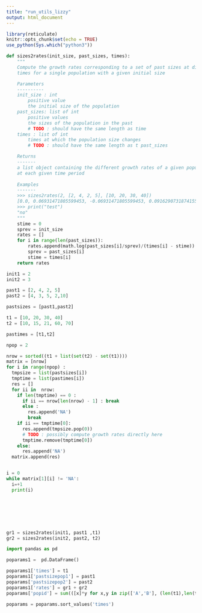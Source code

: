 ```yaml
---
title: "run_utils_lizzy"
output: html_document
---
```


```r
library(reticulate)
knitr::opts_chunk$set(echo = TRUE)
use_python(Sys.which("python3"))
```

```python
def sizes2rates(init_size, past_sizes, times):
    """
    Compute the growth rates corresponding to a set of past sizes at different 
    times for a single population with a given initial size

    Parameters
    ----------
    init_size : int
        positive value
        the initial size of the population
    past_sizes: list of int
        positive values
        the sizes of the population in the past
        # TODO : should have the same length as time 
    times : list of int
        times at which the population size changes
        # TODO : should have the same length as t past_sizes

    Returns
    -------
    a list object containing the different growth rates of a given population
    at each given time period
    
    Examples
    -------
    >>> sizes2rates(2, [2, 4, 2, 5], [10, 20, 30, 40])
    [0.0, 0.06931471805599453, -0.06931471805599453, 0.0916290731874155]
    >>> print("test")
    "no"
    """
    stime = 0
    sprev = init_size
    rates = []
    for i in range(len(past_sizes)):
        rates.append(math.log(past_sizes[i]/sprev)/(times[i] - stime))
        sprev = past_sizes[i]
        stime = times[i]
    return rates

init1 = 2
init2 = 3 

past1 = [2, 4, 2, 5]
past2 = [4, 3, 5, 2,10]

pastsizes = [past1,past2]

t1 = [10, 20, 30, 40]
t2 = [10, 15, 21, 60, 70]

pastimes = [t1,t2]

npop = 2

nrow = sorted((t1 + list(set(t2) - set(t1))))
matrix = [nrow]
for i in range(npop) :
  tmpsize = list(pastsizes[i])
  tmptime = list(pastimes[i])
  res = []
  for ii in  nrow:
    if len(tmptime) == 0 :
      if ii == nrow[len(nrow) - 1] : break
      else : 
        res.append('NA') 
        break
    if ii == tmptime[0]:
      res.append(tmpsize.pop(0))
      # TODO : possibly compute growth rates directly here
      tmptime.remove(tmptime[0])
    else:
      res.append('NA')
  matrix.append(res)


i = 0
while matrix[1][i] != 'NA':
  i=+1
  print(i)







gr1 = sizes2rates(init1, past1 ,t1)
gr2 = sizes2rates(init2, past2, t2)

import pandas as pd 

poparams1 =  pd.DataFrame()

poparams1['times'] = t1
poparams1['pastsizepop1'] = past1 
poparams['pastsizepop2'] = past2
poparams1['rates'] = gr1 + gr2
poparams['popid'] = sum(([x]*y for x,y in zip(['A','B'], (len(t1),len(t2)))),[])

poparams = poparams.sort_values('times')


```

